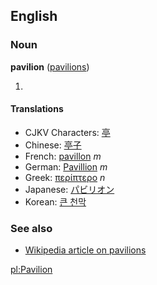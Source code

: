==English==
===Noun===
'''pavilion''' ([[pavilions]])

# {{stub}}

====Translations====
*CJKV Characters: [[亭]]
*Chinese: [[亭子]]
*French: [[pavillon]] ''m''
*German: [[Pavillion]] ''m''
*Greek: [[περίπτερο]] ''n''
*Japanese: [[パビリオン]]
*Korean: [[큰 천막]]

===See also===
*[[w:Pavilion|Wikipedia article on pavilions]]

[[pl:Pavilion]]